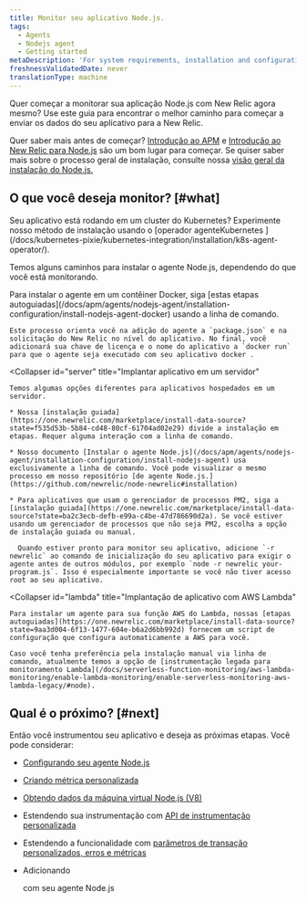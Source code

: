```yaml
---
title: Monitor seu aplicativo Node.js.
tags:
  - Agents
  - Nodejs agent
  - Getting started
metaDescription: 'For system requirements, installation and configuration procedures, and troubleshooting tips for New Relic''s Node.js agent, start here.'
freshnessValidatedDate: never
translationType: machine
---
```


Quer começar a monitorar sua aplicação Node.js com New Relic agora mesmo? Use este guia para encontrar o melhor caminho para começar a enviar os dados do seu aplicativo para a New Relic.

Quer saber mais antes de começar? [Introdução ao APM](/docs/apm/new-relic-apm/getting-started/introduction-apm) e [Introdução ao New Relic para Node.js](/docs/apm/agents/nodejs-agent/getting-started/introduction-new-relic-nodejs) são um bom lugar para começar. Se quiser saber mais sobre o processo geral de instalação, consulte nossa [visão geral da instalação do Node.js.](/docs/apm/agents/nodejs-agent/installation-configuration/install-nodejs-agent)

## O que você deseja monitor? [#what]

<Callout variant="tip">
  Seu aplicativo está rodando em um cluster do Kubernetes? Experimente nosso método de instalação usando o [operador agenteKubernetes ](/docs/kubernetes-pixie/kubernetes-integration/installation/k8s-agent-operator/).
</Callout>

Temos alguns caminhos para instalar o agente Node.js, dependendo do que você está monitorando.

<CollapserGroup>
  <Collapser
    id="docker"
    title="Aplicativo implantado em um contêiner docker"
  >
    Para instalar o agente em um contêiner Docker, siga [estas etapas autoguiadas](/docs/apm/agents/nodejs-agent/installation-configuration/install-nodejs-agent-docker) usando a linha de comando.

    Este processo orienta você na adição do agente a `package.json` e na solicitação do New Relic no nível do aplicativo. No final, você adicionará sua chave de licença e o nome do aplicativo a `docker run` para que o agente seja executado com seu aplicativo docker .
  </Collapser>

  <Collapser
    id="server"
    title="Implantar aplicativo em um servidor"
  >
    Temos algumas opções diferentes para aplicativos hospedados em um servidor.

    * Nossa [instalação guiada](https://one.newrelic.com/marketplace/install-data-source?state=f535d53b-5b84-cd48-80cf-61704ad02e29) divide a instalação em etapas. Requer alguma interação com a linha de comando.

    * Nosso documento [Instalar o agente Node.js](/docs/apm/agents/nodejs-agent/installation-configuration/install-nodejs-agent) usa exclusivamente a linha de comando. Você pode visualizar o mesmo processo em nosso repositório [de agente Node.js.](https://github.com/newrelic/node-newrelic#installation)

    * Para aplicativos que usam o gerenciador de processos PM2, siga a [instalação guiada](https://one.newrelic.com/marketplace/install-data-source?state=ba2c3ecb-defb-e99a-c4be-47d786690d2a). Se você estiver usando um gerenciador de processos que não seja PM2, escolha a opção de instalação guiada ou manual.

      Quando estiver pronto para monitor seu aplicativo, adicione `-r newrelic` ao comando de inicialização do seu aplicativo para exigir o agente antes de outros módulos, por exemplo `node -r newrelic your-program.js`. Isso é especialmente importante se você não tiver acesso root ao seu aplicativo.
  </Collapser>

  <Collapser
    id="lambda"
    title="Implantação de aplicativo com AWS Lambda"
  >
    Para instalar um agente para sua função AWS do Lambda, nossas [etapas autoguiadas](https://one.newrelic.com/marketplace/install-data-source?state=9aa3d004-6f13-1477-604e-b6a2d6bb992d) fornecem um script de configuração que configura automaticamente a AWS para você.

    Caso você tenha preferência pela instalação manual via linha de comando, atualmente temos a opção de [instrumentação legada para monitoramento Lambda](/docs/serverless-function-monitoring/aws-lambda-monitoring/enable-lambda-monitoring/enable-serverless-monitoring-aws-lambda-legacy/#node).
  </Collapser>
</CollapserGroup>

## Qual é o próximo? [#next]

Então você instrumentou seu aplicativo e deseja as próximas etapas. Você pode considerar:

* [Configurando seu agente Node.js](/docs/apm/agents/nodejs-agent/installation-configuration/nodejs-agent-configuration)

* [Criando métrica personalizada](/docs/apm/agents/nodejs-agent/extend-your-instrumentation/nodejs-custom-metrics)

* [Obtendo dados da máquina virtual Node.js (V8)](/docs/apm/agents/nodejs-agent/extend-your-instrumentation/nodejs-vm-measurements)

* Estendendo sua instrumentação com [API de instrumentação personalizada](/docs/apm/agents/nodejs-agent/extend-your-instrumentation/nodejs-custom-instrumentation)

* Estendendo a funcionalidade com [parâmetros de transação personalizados, erros e métricas](/docs/apm/agents/nodejs-agent/api-guides/guide-using-nodejs-agent-api)

* Adicionando

  <InlinePopover type="browser">[](/docs/apm/agents/nodejs-agent/extend-your-instrumentation/browser-monitoring-nodejs-agent)</InlinePopover>

  com seu agente Node.js